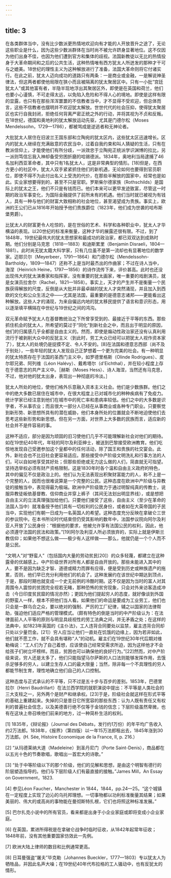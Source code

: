 ```yaml
---
---
---
```

title: 3
---




在各类群体当中，没有比少数派更热情地欢迎向有才能的人开放晋升之途了，无论这些职业是什么，因为这些少数派群体在当时尚不被允许跻身显著地位。这不仅因为他们出身不佳，也因为他们遭到官方和集体的歧视。法国新教徒以无比的热情投身于大革命期间和之后的公共生活，这种热情唯有西方犹太人所迸发的那种才干可与之媲美。18世纪的理性主义为这种解放进行了准备，法国大革命则将它付诸实行。在此之前，犹太人迈向成功的道路只有两条：一是商业或金融，一是解说神圣律法，但这两者都使他局限在狭小而且被隔离的犹太聚居区中。只有一小批“宫廷犹太人”或其他富有者，半隐半现地浮出其聚居区外，即使是在英国和荷兰，他们也要小心谨慎，不可走得太远，以免陷入危险和不得人心的境地。即使是这样有限的显露，也只有在那些浑浑噩噩的不信教者当中，才不显得不受欢迎，但总体而言，这些不信教者也摆明并不欢迎犹太解放。世世代代的社会压抑，使得犹太聚居区也实行自我封闭，拒绝任何背离严密正统之外的行动，并将其视为不贞和反叛。在18世纪，德国和奥地利的犹太解放运动先驱，尤其是门德尔松（Moses Mendelssohn，1729—1786），都被骂成是逆逃者和无神论者。

大批犹太人居住在旧波兰王国东部和立陶宛的犹太区内，这些犹太区迅速增长。区内的犹太人继续在充满敌意的农民当中，过着自我约束和叫人猜疑的生活，只有在教派信仰上，才能使他们有所分歧，一派效忠于立陶宛正统派学识渊博的拉比，另一派则笃信忘我入神却备受穷困折磨的哈锡德派。1834年，奥地利当局逮捕了46名加利西亚革命者，其中只有1名犹太人，这是非常典型的情形。[18]但是，在西方更小的社区中，犹太人双手紧紧抓住他们的新机遇，无论如何也要得到官员职位，即使不得不为此付出名义上受洗的代价，在那些半解放的国家中，经常也是如此。实业家想要得到的，甚至不只是官职。罗斯柴尔德家族（Rothschilds）是国际上的犹太之王，他们不只是有钱而已。他们本来可以更早发迹致富，尽管这一时期的政治军事变化，为国际金融提供了前所未有的机遇。他们当时就已被视为有钱人，具有一种与他们的财富大致相称的社会地位，甚至渴望成为贵族。事实上，欧洲的王公们已从1816年开始授予他们贵族爵位（1823年，他们成为世袭的哈布斯堡男爵）。

比犹太人的财富更令人吃惊的，是在世俗的艺术、科学和各种职业中，犹太人才华横溢的表现。以20世纪的标准来衡量，这种才华的展露还很有限。不过，到了1848年，19世纪最伟大的犹太思想家和最成功的政治家，都已双双达到成熟时期。他们分别是马克思（1818—1883）和迪斯累里（Benjamin Disraeli，1804—1881）。此时尚无犹太籍大科学家，只有几位虽不是第一流却也有显著地位的数学家。迈耶贝尔（Meyerbeer，1791—1864）和门德尔松（Mendelssohn-Bartholdy，1809—1847）还称不上是当时最杰出的作曲家；不过在诗人当中，海涅（Heinrich Heine，1797—1856）的诗作流传下来，评价甚高。此时也还没出现伟大的犹太演奏家和指挥家，没有重要的犹太画家，唯一重要的戏剧演员，就是女演员拉舍尔（Rachel，1821—1858）。事实上，天才的产生并不是衡量一个民族获得解放的尺度，反倒是从大批并非最卓越的犹太人才突然涌现，并且加入到西欧的文化和公众生活之中——尤其是法国，最重要的是德意志诸邦——更能看出这种解放。这些人才的涌现，为来自偏远内地的犹太移民提供了语言和意识形态，用以逐渐填平横隔在中世纪与19世纪之间的鸿沟。

双元革命赋予犹太人在基督教统治之下所曾享受到的、最接近于平等的东西。那些抓住机会的犹太人，所希望的莫过于“同化”到新社会之中，而且出于明显的原因，他们的归属感几乎全都是自由主义的。然而，即使是煽动性政治家还没有认真利用流行于被剥削大众中的反犹主义（到此时，劳工大众已经可以把犹太人视作资本家了），犹太人的处境仍是捉摸不定、令人不安的。[8]在法国和德意志西部（尚不及于别处），一些年轻的犹太人发现自己正梦想着一个更为完美的社会。有一种明显的犹太特质存在于法国的圣西门主义中，如罗德里格斯（Olinde Rodrigues）、皮尔耶兄弟、阿列维（Léon Halévy）、戴希塔尔（d'Eichthal），并在较小程度上存在于德意志的共产主义中。［赫斯（Moses Hess）、诗人海涅，当然还有马克思，不过，他对他的犹太出身，表现出一种彻底的冷淡。］

犹太人所处的地位，使他们格外乐意融入资本主义社会。他们是少数族群。他们之中的绝大多数已居住在城市中，在很大程度上已对城市化的种种疾病有了免疫力。统计学家已经注意到他们在城市中的死亡率和患病率较低。他们之中的大多数是识字者，不从事农业；而且很大一部分人已经在从事商业或各种专门职业。只要察觉到新形势、新思想所具有的潜在威胁，他们本身所处的位置就会不断地迫使他们去思考这些新形势和新思想。但在另一方面，对世界上大多数的民族而言，适应新的社会并不是件容易的事。

这种不适应，部分是因为顽固的旧习使他们几乎不可能理解新社会对他们的期待。如在19世纪40年代，年轻的阿尔及利亚绅士，被送到巴黎接受欧洲教育。他们吃惊地发现自己受邀参加这个皇都中的任何活动，除了国王和贵族的社交宴会。此外，新社会也不比旧社会更容易适应。那些接受中产阶级文明洗礼和行事方法的人们，可以自如地享受其好处；但那些拒绝或无力这么做的人们，简直就无可指望。坚持选举权必须有财产资格限制，这是1830年时各个温和自由主义政府的特色，其中的偏见不仅是政治上的。他们认为无法表现出积聚财富能力的人，称不上是一个完整的人，因而也很难说算是一个完整的公民。这种态度在欧洲中产阶级与异教徒的接触当中，表现得最为极端。欧洲中产阶级致力于通过明智纯真的传教士，说服异教徒皈依基督教、信仰商业并穿上裤子（其间无法划出明显界线），或是想把自由主义的立法真理强加给他们。只要他们接受了这些，自由主义（至少在革命的法国人当中）就准备授予他们具有一切权利的公民身份，或者如在大英帝国的子民当中，实现他们有朝一日成为一名英国人的希望。这种态度充分反映在拿破仑三世的参议院中。在本书所论时代结束但仍受其影响的数年中，法国参议院向阿尔及利亚人开放了公民身份：“根据他的要求，他被允许享有法国公民的权利，因此，他必须遵守法国的民法和政策。”[19]阿尔及利亚人所必须放弃的，实际上就是伊斯兰教信仰；如果他不想这么做——极少有人这样做——那么，他就仍是一个个人而不是公民。

“文明人”对“野蛮人”（包括国内大量的劳动贫民[20]）的众多轻蔑，都建立在这种露骨的优越感上。中产阶级世界对所有人都是自由开放的。那些未能进入其中的人，要不是因为缺乏才智、道德或精力而罪有应得，便是受到历史或种族遗产的拖累，否则，他们早已充分利用他们的机会了。这种发展约在该世纪中期达到顶点，于是，那段时期也就变成一个史无前例的冷酷时期。这不仅是因为当时的富人对其周围令人震惊的贫困完全视若无睹，那种恐怖的贫穷现象，只会对外来访客造成冲击（今日印度贫民窟的情况亦然）；更因为他们提起穷人的态度，就好像谈到外国的野蛮人一样，根本不把他们当人看。如果他们的命运是要成为工业劳工，他们也只会是一群乌合之众，要以绝对的强制、严厉的工厂纪律，辅之以国家的法律帮助，强迫他们适应严格的管理模式。（颇有特色的倒是当时的中产阶级认为：在法律面前人人平等的原则与明显具歧视性的劳工法典之间，并无矛盾之处；在这样的法典中，如1823年英国的《主仆法》，工人违背合同要处以监禁，雇主违背合同却只处以少量罚金。[21]）穷人应当让他们一直处在饥饿的边缘上，因为若非如此，他们就不愿工作，就不会具有堪称“人”的动机。雇主们在19世纪30年代后期对维勒梅说：“工人们为了自己着想，应该使自己经常受需求所迫，因为这样他才不会给孩子们树立坏榜样。而且，贫困也可以确保他的良好行为。”[22]然而，对中产阶级来说，穷人还是太多了，他们只能指望马尔萨斯的人口法则能够发挥作用，去饿杀足够多的穷人，以建立生存人口的最大限量；当然，除非每一个不具理性的穷人都能节制生育，理性地确立他们自己的人口控制。

这种态度与正式承认的不平等，只不过是五十步与百步的差别。1853年，巴德里拉尔（Henri Baudrillart）在法兰西学院的就职演说中提出：不平等是人类社会的三大支柱之一，另外两个是财产和继承权。[23]于是，阶级社会就这样在形式平等的基础上重建起来。失掉的只是昔日它所宽容的那些东西：认为人既有责任又有权利的普遍社会信念，以及美德善行绝不仅等于金钱的信念；下层阶级虽然卑微，也有在这块上帝召唤他们前来的地方，过一种简朴生活的权利。


[1] 1835年，《辩论报》（Journal des Débats，发行约1万份）的年平均广告收入约2万法郎。1838年，《报界》（第四版）以一年15万法郎租出去，1845年涨到30万法郎。(H. Sée, Histoire Economique de la France, II, p. 216.）



[2] “从玛德莱纳大道（Madeleine）到圣丹尼门（Porte Saint-Denis），商品都在以五光十色的节奏歌唱，歌唱出一首宏大的诗歌。”



[3] “处于中等阶级以下的那个阶级，他们的见解和思想，是由这个明智有德行的阶层塑造指导的。他们与下层阶级人们有最直接的接触。”James Mill，An Essay on Government，1823.



[4] 参见Léon Faucher，Manchester in 1844，1844，pp.24—25。“这个城镇在一定程度上实现了边沁的乌托邦理想。一切事物都以功利标准衡量其结果；如果美丽的、伟大的或高尚的事物能在曼彻斯特扎根，它们也将照这种标准发展。”



[5] 巴尔扎克小说中的所有官员，看来都是出身于小企业家庭或即将变成小企业家庭。



[6] 在英国，累进所得税是在拿破仑战争时临时征收，从1842年起常年征收；1848年前，没有其他重要国家仿效此一先例。



[7] 欧洲大陆上律师的数目和比例通常更高。



[8] 日耳曼强盗“屠夫”毕克勒（Johannes Bueckler，1777—1803）专以犹太人为牺牲品，并因此名声大噪；在19世纪40年代布拉格的工人骚动中，也有反犹太的情形。